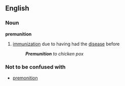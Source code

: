 ==English==
===Noun===
'''premunition'''
# [[immunization]] due to having had the [[disease]] before
#:'''''Premunition''' to chicken pox''
===Not to be confused with===
*[[premonition]]
